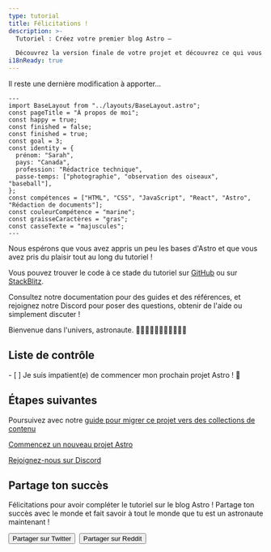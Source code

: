 ```yaml
---
type: tutorial
title: Félicitations !
description: >-
  Tutoriel : Créez votre premier blog Astro —

  Découvrez la version finale de votre projet et découvrez ce qui vous attend avec Astro !
i18nReady: true
---
```


Il reste une dernière modification à apporter...

```astro title="src/pages/about.astro" del={5} ins={6}
---
import BaseLayout from "../layouts/BaseLayout.astro";
const pageTitle = "À propos de moi";
const happy = true;
const finished = false;
const finished = true;
const goal = 3;
const identity = {
  prénom: "Sarah",
  pays: "Canada",
  profession: "Rédactrice technique",
  passe-temps: ["photographie", "observation des oiseaux", "baseball"],
};
const compétences = ["HTML", "CSS", "JavaScript", "React", "Astro", "Rédaction de documents"];
const couleurCompétence = "marine";
const graisseCaractères = "gras";
const casseTexte = "majuscules";
---
```

Nous espérons que vous avez appris un peu les bases d'Astro et que vous avez pris du plaisir tout au long du tutoriel !

Vous pouvez trouver le code à ce stade du tutoriel sur [GitHub](https://github.com/withastro/blog-tutorial-demo/tree/complete) ou sur
[StackBlitz](https://stackblitz.com/github/withastro/blog-tutorial-demo/tree/complete?file=src/pages/index.astro).

Consultez notre documentation pour des guides et des références, et rejoignez notre Discord pour poser des questions, obtenir de l'aide ou simplement discuter !

Bienvenue dans l'univers, astronaute. 👩🏼‍🚀👨🏿‍🚀🧑‍🚀👩🏾‍🚀

<Box icon="check-list">

## Liste de contrôle

<Checklist>
- [ ] Je suis impatient(e) de commencer mon prochain projet Astro ! 🚀
</Checklist>
</Box>

## Étapes suivantes

Poursuivez avec notre [guide pour migrer ce projet vers des collections de contenu](/fr/guides/content-collections/#migration-basé-sur-le-routage-des-fichiers)

[Commencez un nouveau projet Astro](/fr/getting-started/)

[Rejoignez-nous sur Discord](https://astro.build/chat)

<CompletionConfetti />

## Partage ton succès 

Félicitations pour avoir compléter le tutoriel sur le blog Astro ! Partage ton succès avec le monde et fait savoir à tout le monde que tu est un astronaute maintenant !

<div style="display: flex; flex-wrap: wrap; gap: 0.5rem;">
  <Button href='https://twitter.com/intent/tweet?text=Just%20finished%20learning%20how%20to%20build%20my%20first%20Astro%20blog!%20Check%20it%20out%20at%20https://docs.astro.build/%0Avia%20%40astrodotbuild'>Partager sur Twitter</Button>
  <Button href='https://www.reddit.com/submit?url=https://docs.astro.build/&title=Just%20finished%20learning%20how%20to%20build%20my%20first%20Astro%20blog!'>Partager sur Reddit</Button>
</div>
